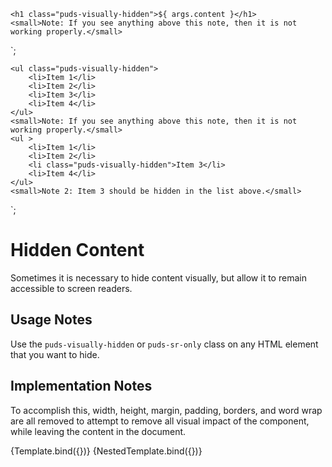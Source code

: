 
<Meta title="Components/Hidden Content" component="Hidden" />

    <h1 class="puds-visually-hidden">${ args.content }</h1>
    <small>Note: If you see anything above this note, then it is not working properly.</small>
`;

    <ul class="puds-visually-hidden">
        <li>Item 1</li>
        <li>Item 2</li>
        <li>Item 3</li>
        <li>Item 4</li>
    </ul>
    <small>Note: If you see anything above this note, then it is not working properly.</small>
    <ul >
        <li>Item 1</li>
        <li>Item 2</li>
        <li class="puds-visually-hidden">Item 3</li>
        <li>Item 4</li>
    </ul>
    <small>Note 2: Item 3 should be hidden in the list above.</small>
`;

# Hidden Content

Sometimes it is necessary to hide content visually, but allow it to remain accessible to screen readers.

## Usage Notes

Use the ```puds-visually-hidden``` or ```puds-sr-only``` class on any HTML element that you want to hide.

## Implementation Notes

To accomplish this, width, height, margin, padding, borders, and word wrap are all removed to attempt to remove 
all visual impact of the component, while leaving the content in the document.

<Canvas>
    <Story name="Basic" args={{
        content: "Content That Should Not Been Seen"
    }}>
      {Template.bind({})}
    </Story>
</Canvas>

<Canvas>
    <Story name="Nested Content">
      {NestedTemplate.bind({})}
    </Story>
</Canvas>



